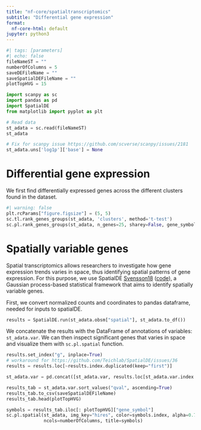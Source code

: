 ```yaml
---
title: "nf-core/spatialtranscriptomics"
subtitle: "Differential gene expression"
format:
  nf-core-html: default
jupyter: python3
---
```


```python
#| tags: [parameters]
#| echo: false
fileNameST = ""
numberOfColumns = 5
saveDEFileName = ""
saveSpatialDEFileName = ""
plotTopHVG = 15
```

```python
import scanpy as sc
import pandas as pd
import SpatialDE
from matplotlib import pyplot as plt
```

```python
# Read data
st_adata = sc.read(fileNameST)
st_adata

# Fix for scanpy issue https://github.com/scverse/scanpy/issues/2181
st_adata.uns['log1p']['base'] = None
```

# Differential gene expression

We first find differentially expressed genes across the different clusters found
in the dataset.

```python
#| warning: false
plt.rcParams["figure.figsize"] = (5, 5)
sc.tl.rank_genes_groups(st_adata, 'clusters', method='t-test')
sc.pl.rank_genes_groups(st_adata, n_genes=25, sharey=False, gene_symbols="gene_symbol")
```

# Spatially variable genes

Spatial transcriptomics allows researchers to investigate how gene expression
trends varies in space, thus identifying spatial patterns of gene expression.
For this purpose, we use SpatialDE
[Svensson18](https://www.nature.com/articles/nmeth.4636)
([code](https://github.com/Teichlab/SpatialDE)), a Gaussian process-based
statistical framework that aims to identify spatially variable genes.

First, we convert normalized counts and coordinates to pandas dataframe, needed
for inputs to spatialDE.

```python
results = SpatialDE.run(st_adata.obsm["spatial"], st_adata.to_df())
```

We concatenate the results with the DataFrame of annotations of variables:
`st_adata.var`. We can then inspect significant genes that varies in space and
visualize them with `sc.pl.spatial` function.


```python
results.set_index("g", inplace=True)
# workaround for https://github.com/Teichlab/SpatialDE/issues/36
results = results.loc[~results.index.duplicated(keep="first")]

st_adata.var = pd.concat([st_adata.var, results.loc[st_adata.var.index.values, :]], axis=1)

results_tab = st_adata.var.sort_values("qval", ascending=True)
results_tab.to_csv(saveSpatialDEFileName)
results_tab.head(plotTopHVG)
```

```python
symbols = results_tab.iloc[: plotTopHVG]["gene_symbol"]
sc.pl.spatial(st_adata, img_key="hires", color=symbols.index, alpha=0.7,
              ncols=numberOfColumns, title=symbols)
```

